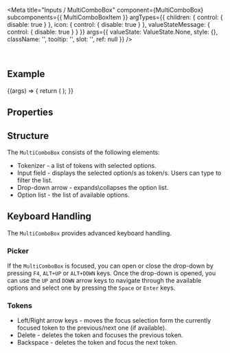 
<Meta
  title="Inputs / MultiComboBox"
  component={MultiComboBox}
  subcomponents={{ MultiComboBoxItem }}
  argTypes={{
    children: { control: { disable: true } },
    icon: { control: { disable: true } },
    valueStateMessage: { control: { disable: true } }
  }}
  args={{
    valueState: ValueState.None,
    style: {},
    className: '',
    tooltip: '',
    slot: '',
    ref: null
  }}
/>

<DocsHeader />

<br />

## Example

<Canvas>
  <Story name="Default">
    {(args) => {
      return (
        <MultiComboBox {...args}>
          <MultiComboBoxItem text="Item 1" />
          <MultiComboBoxItem text="Item 2" />
          <MultiComboBoxItem text="Item 3" />
          <MultiComboBoxItem text="Item 4" />
          <MultiComboBoxItem text="Item 5" />
        </MultiComboBox>
      );
    }}
  </Story>
</Canvas>

## Properties

<ArgsTable story="." />

## Structure

The `MultiComboBox` consists of the following elements:

- Tokenizer - a list of tokens with selected options.
- Input field - displays the selected option/s as token/s. Users can type to filter the list.
- Drop-down arrow - expands\\collapses the option list.
- Option list - the list of available options.

## Keyboard Handling

The `MultiComboBox` provides advanced keyboard handling.

### Picker

If the `MultiComboBox` is focused, you can open or close the drop-down by pressing `F4`, `ALT+UP` or `ALT+DOWN` keys. Once the drop-down is opened, you can use the `UP` and `DOWN` arrow keys to navigate through the available options and select one by pressing the `Space` or `Enter` keys.

### Tokens

- Left/Right arrow keys - moves the focus selection form the currently focused token to the previous/next one (if available).
- Delete - deletes the token and focuses the previous token.
- Backspace - deletes the token and focus the next token.
